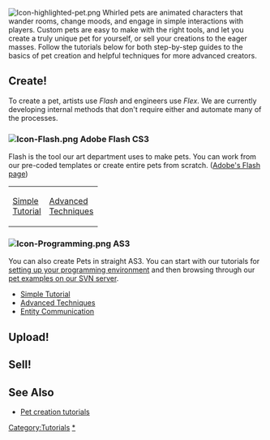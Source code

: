 {{TOCright}}
[[Image:Icon-highlighted-pet.png|left]] Whirled pets are animated characters that wander rooms, change moods, and engage in simple interactions with players.  Custom pets are easy to make with the right tools, and let you create a truly unique pet for yourself, or sell your creations to the eager masses.  Follow the tutorials below for both step-by-step guides to the basics of pet creation and helpful techniques for more advanced creators.

==Create!==
To create a pet, artists use <i>Flash</i> and engineers use <i>Flex</i>.  We are currently developing internal methods that don't require either and automate many of the processes.

===[[Image:Icon-Flash.png]] Adobe Flash CS3===
Flash is the tool our art department uses to make pets.  You can work from our pre-coded templates or create entire pets from scratch. ([http://www.adobe.com/products/flash/ Adobe's Flash page])

{| border=0 cellpadding=4 cellspacing=4 style="border-collapse:collapse; margin:5em 5em 1em 1em" style="font-size:100%; text-align:center"
|-
|{{extnavimg|xsize=60|ysize=60|image=pet_tutorial_icon.png|link=http://wiki.whirled.com/FAT_Pet_Tutorial}} [[FAT Pet Tutorial | Simple<br>Tutorial]]
|{{extnavimg|xsize=60|ysize=60|image=pet_advanced_icon.png|link=http://wiki.whirled.com/FAT_Pet_Advanced}} [[FAT Pet Advanced | Advanced<br>Techniques]]
|}

===[[Image:Icon-Programming.png]] AS3===
You can also create Pets in straight AS3.   You can start with our tutorials for [[setting up your programming environment]] and then browsing through our [http://code.threerings.net/viewvc/whirled/trunk/projects/pets/ pet examples on our SVN server].
*[[Simple pet (ActionScript tutorial)|Simple Tutorial]]
*[[Advanced pet (ActionScript tutorial)|Advanced Techniques]]
*[[Entity Communication]]

==Upload!==
{{:Upload/Pet}}

==Sell!==
{{listing|pet|pets|Pets|attribute}}

== See Also ==
*[[:Category:Pet tutorials|Pet creation tutorials]]

[[Category:Tutorials]][[Category:Pet tutorials|*]]